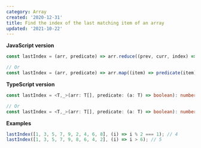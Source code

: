 ```yaml
---
category: Array
created: '2020-12-31'
title: Find the index of the last matching item of an array
updated: '2021-10-22'
---
```


**JavaScript version**

```js lastIndex.js
const lastIndex = (arr, predicate) => arr.reduce((prev, curr, index) => (predicate(curr) ? index : prev), -1);

// Or
const lastIndex = (arr, predicate) => arr.map((item) => predicate(item)).lastIndexOf(true);
```

**TypeScript version**

```ts lastIndex.ts
const lastIndex = <T,_>(arr: T[], predicate: (a: T) => boolean): number => arr.reduce((prev, curr, index) => (predicate(curr) ? index : prev), -1);

// Or
const lastIndex = <T,_>(arr: T[], predicate: (a: T) => boolean): number => arr.map((item) => predicate(item)).lastIndexOf(true);
```

**Examples**

```js examples.js
lastIndex([1, 3, 5, 7, 9, 2, 4, 6, 8], (i) => i % 2 === 1); // 4
lastIndex([1, 3, 5, 7, 9, 8, 6, 4, 2], (i) => i > 6); // 5
```
